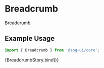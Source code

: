 
<Meta
  title="Components/Navigation/Breadcrumb"
  component={[Breadcrumb]}
  argTypes={{}}
/>


# Breadcrumb

Breadcrumb

## Example Usage

```jsx
import { Breadcrumb } from '@zog-ui/core';
```

<Canvas columns={2} withSource="close">
  <Story
    args={{
      items: [
        { title: 'Mantine', href: '#', current: false },
        { title: 'Mantine hooks', href: '#', current: false },
        { title: 'use-id', href: '#', current: true },
      ],
      separator: '/',
    }}
    name="Breadcrumb"
  >
    {BreadcrumbStory.bind()}
  </Story>
</Canvas>

<ArgsTable of={Breadcrumb} />
